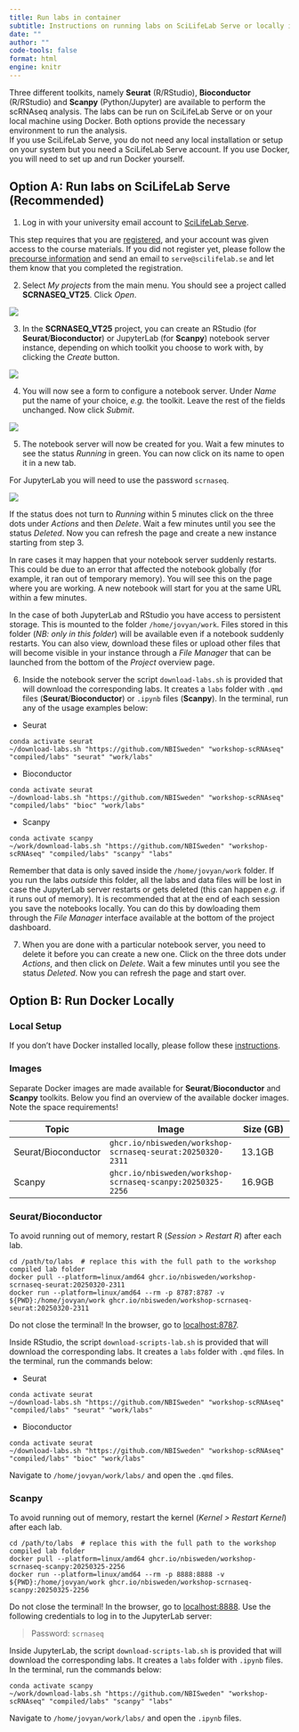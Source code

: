 ```yaml
---
title: Run labs in container
subtitle: Instructions on running labs on SciLifeLab Serve or locally in Docker
date: ""
author: ""
code-tools: false
format: html
engine: knitr
---
```


:::{.callout-note}
Three different toolkits, namely **Seurat** (R/RStudio), **Bioconductor** (R/RStudio) and **Scanpy** (Python/Jupyter) are available to perform the scRNAseq analysis. The labs can be run on SciLifeLab Serve or on your local machine using Docker. Both options provide the necessary environment to run the analysis.  
If you use SciLifeLab Serve, you do not need any local installation or setup on your system but you need a SciLifeLab Serve account. If you use Docker, you will need to set up and run Docker yourself.
:::


## **Option A:** Run labs on SciLifeLab Serve (Recommended)

1. Log in with your university email account to [SciLifeLab Serve](https://serve.scilifelab.se/accounts/login). 

:::{.callout-important}
This step requires that you are [registered](https://serve.scilifelab.se/signup), and your account was given access to the course materials. If you did not register yet, please follow the [precourse information](../home_precourse.qmd) and send an email to `serve@scilifelab.se` and let them know that you completed the registration.
:::

2. Select _My projects_ from the main menu. You should see a project called **SCRNASEQ_VT25**. Click _Open_.

![](./assets/serve_lab_project.png)

3. In the **SCRNASEQ_VT25** project, you can create an RStudio (for **Seurat**/**Bioconductor**) or JupyterLab (for **Scanpy**) notebook server instance, depending on which toolkit you choose to work with, by clicking the _Create_ button.

![](./assets/serve_lab_app_types.png)

4. You will now see a form to configure a notebook server. Under _Name_ put the name of your choice, _e.g._ the toolkit. Leave the rest of the fields unchanged. Now click _Submit_.

![](./assets/serve_lab_form.png)

5. The notebook server will now be created for you. Wait a few minutes to see the status _Running_ in green. You can now click on its name to open it in a new tab.

:::{.callout-note}
For JupyterLab you will need to use the password `scrnaseq`.
:::

![](./assets/serve_lab_running.png)

:::{.callout-note}
If the status does not turn to _Running_ within 5 minutes click on the three dots under _Actions_ and then _Delete_. Wait a few minutes until you see the status _Deleted_. Now you can refresh the page and create a new instance starting from step 3.

In rare cases it may happen that your notebook server suddenly restarts. This could be due to an error that affected the notebook globally (for example, it ran out of temporary memory). You will see this on the page where you are working. A new notebook will start for you at the same URL within a few minutes.
:::

In the case of both JupyterLab and RStudio you have access to persistent storage. This is mounted to the folder `/home/jovyan/work`. Files stored in this folder (_NB: only in this folder_) will be available even if a notebook suddenly restarts. You can also view, download these files or upload other files that will become visible in your instance through a _File Manager_ that can be launched from the bottom of the _Project_ overview page.

6. Inside the notebook server the script `download-labs.sh` is provided that will download the corresponding labs. It creates a `labs` folder with `.qmd` files (**Seurat**/**Bioconductor**) or `.ipynb` files (**Scanpy**). In the terminal, run any of the usage examples below:
  - Seurat
  ```
  conda activate seurat
  ~/download-labs.sh "https://github.com/NBISweden" "workshop-scRNAseq" "compiled/labs" "seurat" "work/labs"
  ```
  - Bioconductor
  ```
  conda activate seurat
  ~/download-labs.sh "https://github.com/NBISweden" "workshop-scRNAseq" "compiled/labs" "bioc" "work/labs"
  ```
  - Scanpy
  ```
  conda activate scanpy
  ~/work/download-labs.sh "https://github.com/NBISweden" "workshop-scRNAseq" "compiled/labs" "scanpy" "labs"
  ```

:::{.callout-important}
Remember that data is only saved inside the `/home/jovyan/work` folder. If you run the labs _outside_ this folder, all the labs and data files will be lost in case the JupyterLab server restarts or gets deleted (this can happen _e.g._ if it runs out of memory). It is recommended that at the end of each session you save the notebooks locally. You can do this by dowloading them through the _File Manager_ interface available at the bottom of the project dashboard.
:::

7. When you are done with a particular notebook server, you need to delete it before you can create a new one. Click on the three dots under _Actions_, and then click on _Delete_. Wait a few minutes until you see the status _Deleted_. Now you can refresh the page and start over.

## **Option B:** Run Docker Locally

### Local Setup

If you don't have Docker installed locally, please follow these [instructions](./docker.qmd).

### Images

Separate Docker images are made available for **Seurat**/**Bioconductor** and **Scanpy** toolkits. Below you find an overview of the available docker images. Note the space requirements!

|Topic|Image|Size (GB)|
|---|---|---|
| Seurat/Bioconductor | `ghcr.io/nbisweden/workshop-scrnaseq-seurat:20250320-2311` | 13.1GB |
| Scanpy | `ghcr.io/nbisweden/workshop-scrnaseq-scanpy:20250325-2256` | 16.9GB |

### Seurat/Bioconductor

::: {.callout-tip}
To avoid running out of memory, restart R (_Session > Restart R_) after each lab.
:::

```
cd /path/to/labs  # replace this with the full path to the workshop compiled lab folder
docker pull --platform=linux/amd64 ghcr.io/nbisweden/workshop-scrnaseq-seurat:20250320-2311
docker run --platform=linux/amd64 --rm -p 8787:8787 -v ${PWD}:/home/jovyan/work ghcr.io/nbisweden/workshop-scrnaseq-seurat:20250320-2311
```

Do not close the terminal! In the browser, go to [localhost:8787](localhost:8787).

Inside RStudio, the script `download-scripts-lab.sh` is provided that will download the corresponding labs. It creates a `labs` folder with `.qmd` files. In the terminal, run the commands below:

- Seurat
```
conda activate seurat
~/download-labs.sh "https://github.com/NBISweden" "workshop-scRNAseq" "compiled/labs" "seurat" "work/labs"
```
- Bioconductor
```
conda activate seurat
~/download-labs.sh "https://github.com/NBISweden" "workshop-scRNAseq" "compiled/labs" "bioc" "work/labs"
```

Navigate to `/home/jovyan/work/labs/` and open the `.qmd` files.

### Scanpy

::: {.callout-tip}
To avoid running out of memory, restart the kernel (_Kernel > Restart Kernel_) after each lab.
:::

```
cd /path/to/labs  # replace this with the full path to the workshop compiled lab folder
docker pull --platform=linux/amd64 ghcr.io/nbisweden/workshop-scrnaseq-scanpy:20250325-2256
docker run --platform=linux/amd64 --rm -p 8888:8888 -v ${PWD}:/home/jovyan/work ghcr.io/nbisweden/workshop-scrnaseq-scanpy:20250325-2256
```

Do not close the terminal! In the browser, go to [localhost:8888](localhost:8888/lab). Use the following credentials to log in to the JupyterLab server:  

> Password: `scrnaseq`

Inside JupyterLab, the script `download-scripts-lab.sh` is provided that will download the corresponding labs. It creates a `labs` folder with `.ipynb` files. In the terminal, run the commands below:

```
conda activate scanpy
~/work/download-labs.sh "https://github.com/NBISweden" "workshop-scRNAseq" "compiled/labs" "scanpy" "labs"
```

Navigate to `/home/jovyan/work/labs/` and open the `.ipynb` files.

